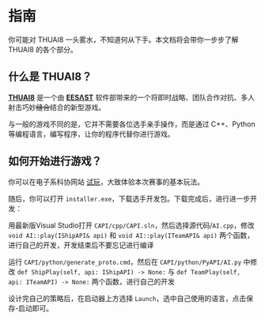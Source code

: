 # 指南

你可能对 THUAI8 一头雾水，不知道何从下手。本文档将会带你一步步了解 THUAI8 的各个部分。

## 什么是 THUAI8？

[**THUAI8**](https://github.com/eesast/THUAI8) 是一个由 [**EESΛST**](https://eesast.com/) 软件部带来的一个将即时战略、团队合作对抗、多人射击巧妙~~缝合~~结合的新型游戏。

与一般的游戏不同的是，它并不需要各位选手亲手操作，而是通过 C++、Python 等编程语言，编写程序，让你的程序代替你进行游戏。

## 如何开始进行游戏？

你可以在电子系科协网站 [试玩](https://eesast.com/login#/contest/playground?contest=7a86be25-f431-45ae-bf5c-109970d9636b)，大致体验本次赛事的基本玩法。

随后，你可以打开 `installer.exe`，下载选手开发包。下载完成后，进行进一步开发：


<Tabs>
<TabItem value="cpp" label="C++" default>


用最新版Visual Studio打开 `CAPI/cpp/CAPI.sln`，然后选择源代码/`AI.cpp`，修改 `void AI::play(IShipAPI& api)` 和 `void AI::play(ITeamAPI& api)` 两个函数，进行自己的开发，开发结束后不要忘记进行编译

</TabItem>
<TabItem value="python" label="Python">

运行 `CAPI/python/generate_proto.cmd`，然后在 `CAPI/python/PyAPI/AI.py` 中修改 `def ShipPlay(self, api: IShipAPI) -> None:` 与 `def TeamPlay(self, api: ITeamAPI) -> None:` 两个函数，进行自己的开发

</TabItem>
</Tabs>

设计完自己的策略后，在启动器上方选择 `Launch`，选中自己使用的语言，点击保存-启动即可。
